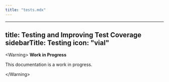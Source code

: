 ```yaml
---
title: "tests.mdx"
---
```


---
title: Testing and Improving Test Coverage
sidebarTitle: Testing
icon: "vial"
---

&lt;Warning&gt;
**Work in Progress**

This documentation is a work in progress.

&lt;/Warning&gt;
